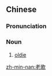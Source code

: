 ==Chinese==
{{zh-forms}}

===Pronunciation===
{{zh-pron
|m=lǎogē
|c=lou5 go1
|mn=lāu-koa
|cat=n
}}

===Noun===
{{zh-noun}}

# {{lb|zh|music}} [[oldie]]
#: {{zh-x|經典 老歌|classic song}}

[[zh-min-nan:老歌]]